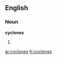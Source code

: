 ==English==

===Noun===
'''cyclones'''

# {{plural of|[[cyclone]]}}

[[ar:cyclones]]
[[fr:cyclones]]